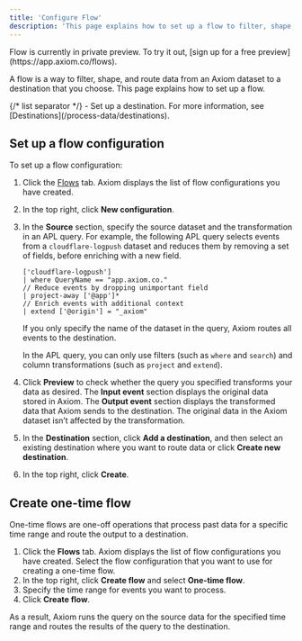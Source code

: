 ```yaml
---
title: 'Configure Flow'
description: 'This page explains how to set up a flow to filter, shape, and route data from an Axiom dataset to a destination.'
---
```



<Note>
    Flow is currently in private preview. To try it out, [sign up for a free preview](https://app.axiom.co/flows).
</Note>

A flow is a way to filter, shape, and route data from an Axiom dataset to a destination that you choose. This page explains how to set up a flow.

<Prerequisites />
{/* list separator */}
- Set up a destination. For more information, see [Destinations](/process-data/destinations).

## Set up a flow configuration

To set up a flow configuration:
1. Click the [Flows](https://app.axiom.co/flows) tab. Axiom displays the list of flow configurations you have created.
1. In the top right, click **New configuration**.
1. In the **Source** section, specify the source dataset and the transformation in an APL query. For example, the following APL query selects events from a `cloudflare-logpush` dataset and reduces them by removing a set of fields, before enriching with a new field.

    ```kusto
    ['cloudflare-logpush']
    | where QueryName == "app.axiom.co."
    // Reduce events by dropping unimportant field
    | project-away ['@app']*
    // Enrich events with additional context
    | extend ['@origin'] = "_axiom"
    ```

    <Note>
    If you only specify the name of the dataset in the query, Axiom routes all events to the destination.

    In the APL query, you can only use filters (such as `where` and `search`) and column transformations (such as `project` and `extend`).
    </Note>

1. Click **Preview** to check whether the query you specified transforms your data as desired. The **Input event** section displays the original data stored in Axiom. The **Output event** section displays the transformed data that Axiom sends to the destination. The original data in the Axiom dataset isn’t affected by the transformation.
1. In the **Destination** section, click **Add a destination**, and then select an existing destination where you want to route data or click **Create new destination**.
1. In the top right, click **Create**.

## Create one-time flow

One-time flows are one-off operations that process past data for a specific time range and route the output to a destination.

1. Click the **Flows** tab. Axiom displays the list of flow configurations you have created. Select the flow configuration that you want to use for creating a one-time flow.
1. In the top right, click **Create flow** and select **One-time flow**.
1. Specify the time range for events you want to process.
1. Click **Create flow**.

As a result, Axiom runs the query on the source data for the specified time range and routes the results of the query to the destination.
